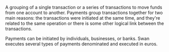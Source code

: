 A grouping of a single transaction or a series of transactions to move funds from one account to another.
Payments group transactions together for two main reasons: the transactions were initiated at the same time, and they're related to the same operation or there is some other logical link between the transactions.

Payments can be initiated by individuals, businesses, or banks.
Swan executes several types of payments denominated and executed in euros.